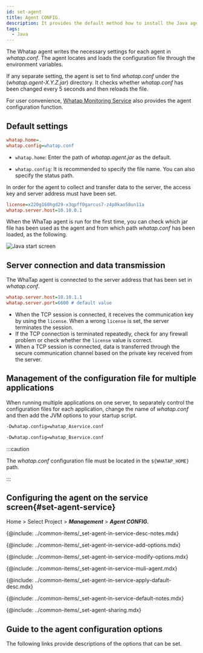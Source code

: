 ```yaml
---
id: set-agent
title: Agent CONFIG.
description: It provides the default method how to install the Java agent.
tags:
  - Java
---
```


The Whatap agent writes the necessary settings for each agent in _whatap.conf_. The agent locates and loads the configuration file through the environment variables.

If any separate setting, the agent is set to find _whatap.conf_ under the (_whatap.agent-X.Y.Z.jar_) directory. It checks whether _whatap.conf_ has been changed every 5 seconds and then reloads the file.

For user convenience, [Whatap Monitoring Service](https://service.whatap.io) also provides the agent configuration function.

## Default settings

```ini title='whatap.conf'
whatap.home=.
whatap.config=whatap.conf
```

-   `whatap.home`: Enter the path of _whatap.agent.jar_ as the default.

-   `whatap.config`: It is recommended to specify the file name. You can also specify the status path.

In order for the agent to collect and transfer data to the server, the access key and server address must have been set.

```ini title='whatap.conf'
license=x220g160hgd29-x3qpff0garcus7-z4p0kao58un11a
whatap.server.host=10.10.0.1
```

When the WhaTap agent is run for the first time, you can check which jar file has been used as the agent and from which path _whatap.conf_ has been loaded, as the following.

![Java start screen](/img/set-java-agent-start.png)

## Server connection and data transmission

The WhaTap agent is connected to the server address that has been set in _whatap.conf_.

```ini title='whatap.conf'
whatap.server.host=10.10.1.1
whatap.server.port=6600 # default value
```

-   When the TCP session is connected, it receives the communication key by using the `license`. When a wrong `license` is set, the server terminates the session.
-   If the TCP connection is terminated repeatedly, check for any firewall problem or check whether the `license` value is correct.
-   When a TCP session is connected, data is transferred through the secure communication channel based on the private key received from the server.

## Management of the configuration file for multiple applications

When running multiple applications on one server, to separately control the configuration files for each application, change the name of _whatap.conf_ and then add the JVM options to your startup script.

```bash title='Service A'
-Dwhatap.config=whatap_Aservice.conf
```

```bash title='Service B'
-Dwhatap.config=whatap_Bservice.conf
```

:::caution

The _whatap.conf_ configuration file must be located in the `${WHATAP_HOME}` path.

:::


<!--서비스 화면에서 에이전트 설정하기 start-->

## Configuring the agent on the service screen{#set-agent-service}

Home > Select Project > **_Management_** > **_Agent CONFIG._**


<Desc name='whatap.conf'/>

<!--Notes-->

{@include: ../common-items/_set-agent-in-service-desc-notes.mdx}

<!--옵션추가하기-->

{@include: ../common-items/_set-agent-in-service-add-options.mdx}

<!--옵션 수정 또는 삭제 -->

{@include: ../common-items/_set-agent-in-service-modify-options.mdx} 

<!-- 여러에이전트 동시 적용 -->

{@include: ../common-items/_set-agent-in-service-muli-agent.mdx} 

<!-- 에이전트 기본값 적용 -->

{@include: ../common-items/_set-agent-in-service-apply-dafault-desc.mdx} 


<DefaultItems name='whatap.conf'/>

<!--Notes-->

{@include: ../common-items/_set-agent-in-service-default-notes.mdx}

<!--설정 공유하기-->

{@include: ../common-items/_set-agent-sharing.mdx}  

<!--서비스 화면에서 에이전트 설정하기 end-->

## Guide to the agent configuration options

The following links provide descriptions of the options that can be set.


<DocCardList/>
